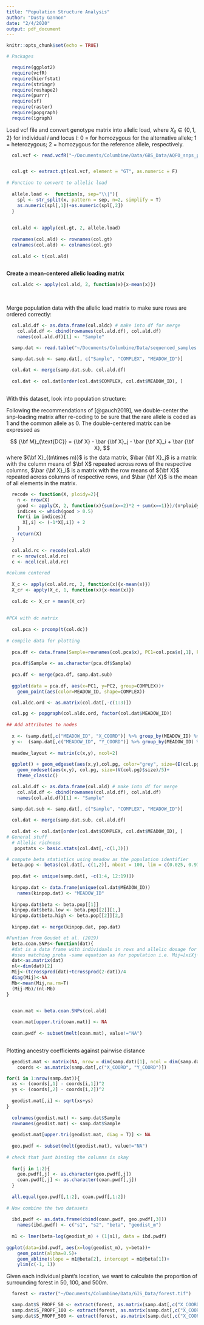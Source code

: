 ```yaml
---
title: "Population Structure Analysis"
author: "Dusty Gannon"
date: "2/4/2020"
output: pdf_document
---
```


```r
knitr::opts_chunk$set(echo = TRUE)

# Packages

  require(ggplot2)
  require(vcfR)
  require(hierfstat)
  require(stringr)
  require(reshape2)
  require(purrr)
  require(sf)
  require(raster)
  require(popgraph)
  require(igraph)

```

\subsection{General Population Structure}

Load vcf file and convert genotype matrix into allelic load, where $X_{il}\in \{0,1,2\}$ for individual $i$ and locus $l$: 0 = for homozygous for the alternative allele; 1 = heterozygous; 2 = homozygous for the reference allele, respectively.

```r
  col.vcf <- read.vcfR("~/Documents/Columbine/Data/GBS_Data/AQFO_snps_postfilt_impute.vcf")


  col.gt <- extract.gt(col.vcf, element = "GT", as.numeric = F)
  
# Function to convert to allelic load
  
  allele.load <-  function(x, sep="\\|"){
    spl <- str_split(x, pattern = sep, n=2, simplify = T)
    as.numeric(spl[,1])+as.numeric(spl[,2])
  }
  
  
  col.ald <- apply(col.gt, 2, allele.load)
  
  rownames(col.ald) <- rownames(col.gt)
  colnames(col.ald) <- colnames(col.gt)
  
  col.ald <- t(col.ald)
  
```


**Create a mean-centered allelic loading matrix**

```r

  col.aldc <- apply(col.ald, 2, function(x){x-mean(x)})

```


$~$

  Merge population data with the allelic load matrix to make sure rows are ordered correctly:
  
  
```r
 
  col.ald.df <- as.data.frame(col.aldc) # make into df for merge
    col.ald.df <- cbind(rownames(col.ald.df), col.ald.df)
    names(col.ald.df)[1] <- "Sample"

  samp.dat <- read.table("~/Documents/Columbine/Data/sequenced_samples.txt", header = T, as.is = T, sep = "\t")

  samp.dat.sub <- samp.dat[, c("Sample", "COMPLEX", "MEADOW_ID")]
  
  col.dat <- merge(samp.dat.sub, col.ald.df)
  
  col.dat <- col.dat[order(col.dat$COMPLEX, col.dat$MEADOW_ID), ]
  
```

  With this dataset, look into population structure:
  
\subsection{DC-PCA}

  Following the recommendations of [@gauch2019], we double-center the snp-loading matrix after re-coding to be sure that the rare allele is coded as 1 and the common allele as 0. The double-centered matrix can be expressed as
  
$$
{\bf M}_{\text{DC}} = {\bf X} - \bar {\bf X}_j - \bar {\bf X}_i + \bar {\bf X},
$$
where ${\bf X}_{(n\times m)}$ is the data matrix, $\bar {\bf X}_j$ is a matrix with the column means of $\bf X$ repeated across rows of the respective columns, $\bar {\bf X}_i$ is a matrix with the row means of ${\bf X}$ repeated across columns of respective rows, and $\bar {\bf X}$ is the mean of all elements in the matrix.

```r

  recode <- function(X, ploidy=2){
    n <- nrow(X)
    good <- apply(X, 2, function(x){sum(x==2)*2 + sum(x==1)})/(n*ploidy)
    indices <- which(good > 0.5)
    for(i in indices){
      X[,i] <- (-1*X[,i]) + 2
    }
    return(X)
  }

  col.ald.rc <- recode(col.ald)
  r <- nrow(col.ald.rc)
  c <- ncol(col.ald.rc)
 
#column centered
  
  X_c <- apply(col.ald.rc, 2, function(x){x-mean(x)})
  X_cr <- apply(X_c, 1, function(x){x-mean(x)})
  
  col.dc <- X_cr + mean(X_cr)
  
  
#PCA with dc matrix
  
  col.pca <- prcomp(t(col.dc))
  
# compile data for plotting
  
  pca.df <- data.frame(Sample=rownames(col.pca$x), PC1=col.pca$x[,1], PC2=col.pca$x[,2])
  
  pca.df$Sample <- as.character(pca.df$Sample)
  
  pca.df <- merge(pca.df, samp.dat.sub)
  
  ggplot(data = pca.df, aes(x=PC1, y=PC2, group=COMPLEX))+
    geom_point(aes(color=MEADOW_ID, shape=COMPLEX))

```


\section{Population graphs}

```r

  col.aldc.ord <- as.matrix(col.dat[,-c(1:3)])

  col.pg <- popgraph(col.aldc.ord, factor(col.dat$MEADOW_ID))
  
## Add attributes to nodes
  
  x <- (samp.dat[,c("MEADOW_ID", "X_COORD")] %>% group_by(MEADOW_ID) %>% summarise(x_cent = mean(X_COORD)))$x_cent
  y <-  (samp.dat[,c("MEADOW_ID", "Y_COORD")] %>% group_by(MEADOW_ID) %>% summarise(y_cent = mean(Y_COORD)))$y_cent
  
  meadow_layout <- matrix(c(x,y), ncol=2)
  
  ggplot() + geom_edgeset(aes(x,y),col.pg, color="grey", size=(E(col.pg)$weight)^2) +
    geom_nodeset(aes(x,y), col.pg, size=(V(col.pg)$size)/5)+
    theme_classic()


```





```r

  col.ald.df <- as.data.frame(col.ald) # make into df for merge
    col.ald.df <- cbind(rownames(col.ald.df), col.ald.df)
    names(col.ald.df)[1] <- "Sample"

  samp.dat.sub <- samp.dat[, c("Sample", "COMPLEX", "MEADOW_ID")]
  
  col.dat <- merge(samp.dat.sub, col.ald.df)
  
  col.dat <- col.dat[order(col.dat$COMPLEX, col.dat$MEADOW_ID), ]
# General stuff
  # Allelic richness
   popstats <- basic.stats(col.dat[,-c(1,3)])

# compute beta statistics using meadow as the population identifier
  beta.pop <- betas(col.dat[,-c(1,2)], nboot = 100, lim = c(0.025, 0.975))
  
  pop.dat <- unique(samp.dat[, -c(1:4, 12:19)])
  
  kinpop.dat <- data.frame(unique(col.dat$MEADOW_ID))
    names(kinpop.dat) <- "MEADOW_ID"
    
  kinpop.dat$beta <- beta.pop[[1]]
  kinpop.dat$beta.low <- beta.pop[[2]][1,]
  kinpop.dat$beta.high <- beta.pop[[2]][2,]
    
  kinpop.dat <- merge(kinpop.dat, pop.dat)

```


```r
#Funtion from Goudet et al. (2019)
  beta.coan.SNPs<-function(dat){
  #dat is a data frame with individuals in rows and allelic dosage for each locus in colums  
  #uses matching proba -same equation as for population i.e. Mij=[xiXj+(2-xi)(2-xj)]/4
  dat<-as.matrix(dat)
  nl<-dim(dat)[2]
  Mij<-(tcrossprod(dat)+tcrossprod(2-dat))/4
  diag(Mij)<-NA
  Mb<-mean(Mij,na.rm=T)
  (Mij-Mb)/(nl-Mb)
}

  
  coan.mat <- beta.coan.SNPs(col.ald)

  coan.mat[upper.tri(coan.mat)] <- NA
  
  coan.pwdf <- subset(melt(coan.mat), value!="NA")
  
```

 Plotting ancestry coefficients against pairwise distance

```r

  geodist.mat <- matrix(NA, nrow = dim(samp.dat)[1], ncol = dim(samp.dat)[1])
    coords <- as.matrix(samp.dat[,c("X_COORD", "Y_COORD")])

for(i in 1:nrow(samp.dat)){
  xs <- (coords[,1] - coords[i,1])^2
  ys <- (coords[,2] - coords[i,2])^2
  
  geodist.mat[,i] <- sqrt(xs+ys)
}
    
  colnames(geodist.mat) <- samp.dat$Sample
  rownames(geodist.mat) <- samp.dat$Sample
    
  geodist.mat[upper.tri(geodist.mat, diag = T)] <- NA
  
  geo.pwdf <- subset(melt(geodist.mat), value!="NA")
  
# check that just binding the columns is okay
  
  for(j in 1:2){
    geo.pwdf[,j] <- as.character(geo.pwdf[,j])
    coan.pwdf[,j] <- as.character(coan.pwdf[,j])
  }
  
  all.equal(geo.pwdf[,1:2], coan.pwdf[,1:2])
  
# Now combine the two datasets
  
  ibd.pwdf <- as.data.frame(cbind(coan.pwdf, geo.pwdf[,3]))
    names(ibd.pwdf) <- c("s1", "s2", "beta", "geodist_m")
    
  m1 <- lmer(beta~log(geodist_m) + (1|s1), data = ibd.pwdf)
    
ggplot(data=ibd.pwdf, aes(x=log(geodist_m), y=beta))+
    geom_point(alpha=0.5)+
    geom_abline(slope = m1@beta[2], intercept = m1@beta[1])+
    ylim(c(-1, 1))

```
  



 Given each individual plant's location, we want to calculate the proportion of surrounding forest in 50, 100, and 500m.
 
```r

  forest <- raster("~/Documents/Columbine/Data/GIS_Data/forest.tif")

  samp.dat$S_PROPF_50 <- extract(forest, as.matrix(samp.dat[,c("X_COORD", "Y_COORD")]), buffer = 50, fun=mean, na.rm=T)
  samp.dat$S_PROPF_100 <- extract(forest, as.matrix(samp.dat[,c("X_COORD", "Y_COORD")]), buffer = 100, fun=mean, na.rm=T)
  samp.dat$S_PROPF_500 <- extract(forest, as.matrix(samp.dat[,c("X_COORD", "Y_COORD")]), buffer = 500, fun=mean, na.rm=T)
```








